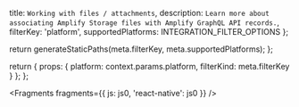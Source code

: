   title: `Working with files / attachments`,
  description: `Learn more about associating Amplify Storage files with Amplify GraphQL API records.`,
  filterKey: 'platform',
  supportedPlatforms: INTEGRATION_FILTER_OPTIONS
};



  return generateStaticPaths(meta.filterKey, meta.supportedPlatforms);
};

  return {
    props: {
      platform: context.params.platform,
      filterKind: meta.filterKey
    }
  };
};


<Fragments fragments={{ js: js0, 'react-native': js0 }} />
